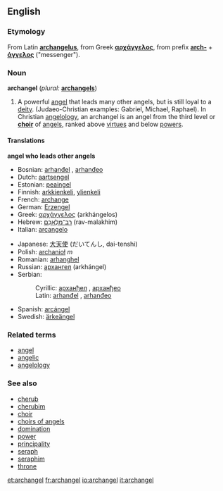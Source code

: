 ==English==

===Etymology===
From Latin '''[[archangelus]]''', from Greek '''[[αρχάγγελος]]''', from prefix '''[[arch-]]''' + '''[[άγγελος]]''' ("messenger").

===Noun===
'''archangel'''  (''plural:'' '''[[archangels]]''')

# A powerful [[angel]] that leads many other angels, but is still loyal to a [[deity]]. (Judaeo-Christian examples: Gabriel, Michael, Raphael). In Christian [[angelology]], an archangel is an angel from the third level or '''[[choir]]''' of [[angel]]s, ranked above [[virtue]]s and below [[power]]s.

====Translations====
'''angel who leads other angels'''
{{top}}
*Bosnian: [[arhanđel]] {{m}}, [[arhanđeo]] {{m}}
*Dutch: [[aartsengel]] {{m}}
*Estonian: [[peaingel]]
*Finnish: [[arkkienkeli]], [[ylienkeli]]
*French: [[archange]]
*German: [[Erzengel]] {{m}}
*Greek: [[αρχάγγελος]] (arkhángelos) {{m}}
*Hebrew: [[רב־מלאכם|רַב־מַלְאָכִם]] (rav-malakhim) {{m}}
*Italian: [[arcangelo]] {{m}}
{{mid}}
*Japanese: [[大天使]] (だいてんし, dai-tenshi)
*Polish: [[archanioł]] ''m''
*Romanian: [[arhanghel]] {{m}}
*Russian: [[архангел]] (arkhángel) {{m}}
*Serbian:
*:Cyrillic: [[арханђел]] {{m}}, [[арханђео]] {{m}}
*:Latin: [[arhanđel]] {{m}}, [[arhanđeo]] {{m}}
*Spanish: [[arcángel]] {{m}}
*Swedish: [[ärkeängel]] {{c}}
{{bottom}}

===Related terms===
*[[angel]]
*[[angelic]]
*[[angelology]]

===See also===
*[[cherub]]
*[[cherubim]]
*[[choir]]
*[[choirs of angels]]
*[[domination]]
*[[power]]
*[[principality]]
*[[seraph]]
*[[seraphim]]
*[[throne]]

[[et:archangel]]
[[fr:archangel]]
[[io:archangel]]
[[it:archangel]]